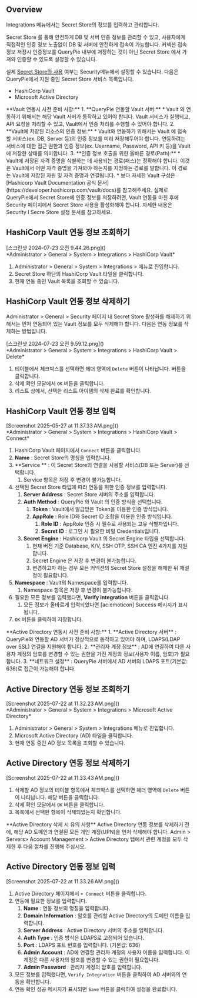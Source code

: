
## Overview
Integrations 메뉴에서는 Secret Store의 정보를 입력하고 관리합니다.

Secret Store 를 통해 안전하게 DB 및 서버 인증 정보를 관리할 수 있고, 사용자에게 직접적인 인증 정보 노출없이 DB 및 서버에 안전하게 접속이 가능합니다. 커넥션 접속 정보 저장시 인증정보를 QueryPie 내부에 저장하는 것이 아닌 Secret Store 에서 가져와 인증할 수 있도록 설정할 수 있습니다.

실제 [Secret Store의 사용](https://chequer.atlassian.net/wiki/spaces/QM/pages/544377613) 여부는 Security메뉴에서 설정할 수 있습니다. 다음은 QueryPie에서 지원 중인 Secret Store 서비스 목록입니다.

* HashiCorp Vault
* Microsoft Active Directory



<Callout type="info">
**Vault 연동시 사전 준비 사항:** 
1. **QueryPie 연동할 Vault 서버:**
    * Vault 와 연동하기 위해서는 해당 Vault 서버가 동작하고 있어야 합니다. Vault 서비스가 실행되고, API 요청을 처리할 수 있고, Vault에서 인증 처리를 수행할 수 있어야 합니다.
2. **Vault에 저장된 리소스의 인증 정보:**
    * Vault와 연동하기 위해서는 Vault 에 접속할 서비스(ex. DB, Server 등)의 인증 정보를 미리 저장해두어야 합니다. 연동하려는 서비스에 대한 접근 권한과 인증 정보(ex. Username, Password, API 키 등)을 Vault에 저장한 상태를 의미합니다.
3. **인증 정보 호출을 위한 올바른 경로(Path):**
    * Vault에 저장된 자격 증명을 식별하는 데 사용되는 경로(패스)는 정확해야 합니다. 이것은 Vault에서 어떤 자격 증명을 가져와야 하는지를 지정하는 경로를 말합니다. 이 경로는 Vault에 저장된 자원 및 자격 증명과 연결됩니다.
* 보다 자세한 Vault 구성은 [Hashicorp Vault Documentation 공식 문서](https://developer.hashicorp.com/vault/docs)를 참고해주세요.
</Callout>

<Callout type="important">
실제로 QueryPie에서 Secret Store에 인증 정보를 저장하려면, Vault 연동을 마친 후에 Security 페이지에서 Secret Store 사용을 활성화해야 합니다. 자세한 내용은 Security l Secre Store 설정 문서를 참고하세요. 
</Callout>



## HashiCorp Vault 연동 정보 조회하기
<p align="center">
<div>[스크린샷 2024-07-23 오전 9.44.26.png]()</div>
*Administrator &gt; General &gt; System &gt; Integrations &gt; HashiCorp Vault*
</p>

1. Administrator &gt; General &gt; System &gt; Integrations &gt; 메뉴로 진입합니다.
2. Secret Store 하단의 HashiCorp Vault 타일을 클릭합니다.
3. 현재 연동 중인 Vault 목록을 조회할 수 있습니다.



## HashiCorp Vault 연동 정보 삭제하기
Administrator &gt; General &gt; Security 페이지 내 Secret Store 활성화를 해제하기 위해서는 먼저 연동되어 있는 Vault 정보를 모두 삭제해야 합니다. 다음은 연동 정보를 삭제하는 방법입니다.

<p align="center">
<div>[스크린샷 2024-07-23 오전 9.59.12.png]()</div>
*Administrator &gt; General &gt; System &gt; Integrations &gt; HashiCorp Vault &gt; Delete*
</p>

1. 테이블에서 체크박스를 선택하면 헤더 영역에 `Delete` 버튼이 나타납니다. 버튼을 클릭합니다.
2. 삭제 확인 모달에서 `OK` 버튼을 클릭합니다.
3. 리스트 상에서, 선택한 리스트 아이템의 삭제 완료를 확인합니다.



## HashiCorp Vault 연동 정보 입력
<p align="center">
<div>[Screenshot 2025-05-27 at 11.37.33 AM.png]()</div>
*Administrator &gt; General &gt; System &gt; Integrations &gt; HashiCorp Vault &gt; Connect*
</p>

1. HashiCorp Vault 페이지에서 `Connect` 버튼을 클릭합니다.
2. **Name**  : Secret Store의 명칭을 입력합니다.
3. **Service ** : 이 Secret Store의 연결을 사용할 서비스(DB 또는 Server)를 선택합니다.
    1. Service 항목은 저장 후 변경이 불가능합니다.
4. 선택된 Secret Store 타입에 따라 연동을 위한 인증 정보를 입력합니다.
    1. **Server Address**  : Secret Store 서버의 주소를 입력합니다.
    2. **Auth Method**  : QueryPie 와 Vault 의 인증 방식을 선택합니다.
        1. **Token**  : Vault에서 발급받은 Token을 이용한 인증 방식입니다.
        2. **AppRole**  : Role ID와 Secret ID 조합을 이용한 인증 방식입니다.
            1. **Role ID**  : AppRole 인증 시 필수로 사용되는 고유 식별자입니다.
            2. **Secret ID**  : 로그인 시 필요한 비밀 Credentials입니다.
    3. **Secret Engine**  : Hashicorp Vault 의 Secret Engine 타입을 선택합니다.
        1. 현재 버전 기준 Database, K/V, SSH OTP, SSH CA 엔진 4가지를 지원합니다.
        2. Secret Engine 은 저장 후 변경이 불가능합니다.
        3. 변경하고자 하는 경우 모든 커넥션의 Secret Store 설정을 해제한 뒤 재설정이 필요합니다.
5. **Namespace**  : Vault의 Namespace를 입력합니다.
    1. Namespace 항목은 저장 후 변경이 불가능합니다.
6. 필요한 모든 정보를 입력했다면,  **Verify integration**  버튼을 클릭합니다.
    1. 모든 정보가 올바르게 입력되었다면 [ac:emoticon] Success 메시지가 표시됩니다.
7. `OK` 버튼을 클릭하여 저장합니다.



<Callout type="info">
**Active Directory 연동시 사전 준비 사항:** 
1. **Active Directory 서버** : QueryPie와 연동할 AD 서버가 정상적으로 동작하고 있어야 하며, LDAPS(LDAP over SSL) 연결을 지원해야 합니다.
2. **관리자 계정 정보** : AD에 연결하여 다른 사용자 계정의 암호를 변경할 수 있는 권한을 가진 계정의 정보(사용자 이름, 암호)가 필요합니다.
3. **네트워크 설정** : QueryPie 서버에서 AD 서버의 LDAPS 포트(기본값: 636)로 접근이 가능해야 합니다.
</Callout>

## Active Directory 연동 정보 조회하기
<p align="center">
<div>[Screenshot 2025-07-22 at 11.32.23 AM.png]()</div>
*Administrator &gt; General &gt; System &gt; Integrations &gt; Microsoft Active Directory*
</p>

1. Administrator &gt; General &gt; System &gt; Integrations 메뉴로 진입합니다.
2. Microsoft Active Directory (AD) 타일을 클릭합니다.
3. 현재 연동 중인 AD 정보 목록을 조회할 수 있습니다.



## Active Directory 연동 정보 삭제하기
<p align="center">
<div>[Screenshot 2025-07-22 at 11.33.43 AM.png]()</div>
</p>

1. 삭제할 AD 정보의 테이블 항목에서 체크박스를 선택하면 헤더 영역에 `Delete` 버튼이 나타납니다. 해당 버튼을 클릭합니다.
2. 삭제 확인 모달에서 `OK` 버튼을 클릭합니다.
3. 목록에서 선택한 항목이 삭제되었는지 확인합니다.

<Callout type="info">
**Active Directory 삭제 시 유의 사항** 
Active Directory 연동 정보를 삭제하기 전에, 해당 AD 도메인과 연결된 모든 개인 계정(UPN)을 먼저 삭제해야 합니다. Admin &gt; Servers&gt; Account Management &gt; Active Directory 탭에서 관련 계정을 모두 삭제한 후 다음 절차를 진행해 주십시오. 
</Callout>



## Active Directory 연동 정보 입력
<p align="center">
<div>[Screenshot 2025-07-22 at 11.33.26 AM.png]()</div>
</p>

1. Active Directory 페이지에서 `+ Connect` 버튼을 클릭합니다.
2. 연동에 필요한 정보를 입력합니다.
    1. **Name** : 연동 정보의 명칭을 입력합니다.
    2. **Domain Information** : 암호를 관리할 Active Directory의 도메인 이름을 입력합니다.
    3. **Server Address** : Active Directory 서버의 주소를 입력합니다.
    4. **Auth Type** : 인증 방식은 LDAPS로 고정되어 있습니다.
    5. **Port** : LDAPS 포트 번호를 입력합니다. (기본값: 636)
    6. **Admin Account** : AD에 연결할 관리자 계정의 사용자 이름을 입력합니다. 이 계정은 다른 사용자의 암호를 변경할 수 있는 권한이 필요합니다.
    7. **Admin Password** : 관리자 계정의 암호를 입력합니다.
3. 모든 정보를 입력했다면, `Verify Integration` 버튼을 클릭하여 AD 서버와의 연동을 확인합니다.
4. 연동 확인 성공 메시지가 표시되면 `Save` 버튼을 클릭하여 설정을 완료합니다.
